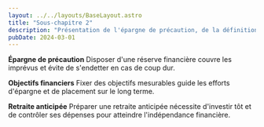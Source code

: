 ```yaml
---
layout: ../../layouts/BaseLayout.astro
title: "Sous-chapitre 2"
description: "Présentation de l'épargne de précaution, de la définition d'objectifs financiers et de la retraite anticipée."
pubDate: 2024-03-01
---
```


**Épargne de précaution**
Disposer d'une réserve financière couvre les imprévus et évite de s'endetter en cas de coup dur.

**Objectifs financiers**
Fixer des objectifs mesurables guide les efforts d'épargne et de placement sur le long terme.

**Retraite anticipée**
Préparer une retraite anticipée nécessite d'investir tôt et de contrôler ses dépenses pour atteindre l'indépendance financière.

